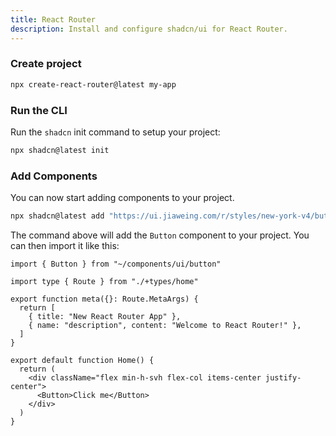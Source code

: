 ```yaml
---
title: React Router
description: Install and configure shadcn/ui for React Router.
---
```


<Steps>

### Create project

```bash
npx create-react-router@latest my-app
```

### Run the CLI

Run the `shadcn` init command to setup your project:

```bash
npx shadcn@latest init
```

### Add Components

You can now start adding components to your project.

```bash
npx shadcn@latest add "https://ui.jiaweing.com/r/styles/new-york-v4/button.json"
```

The command above will add the `Button` component to your project. You can then import it like this:

```tsx showLineNumbers title="app/routes/home.tsx"
import { Button } from "~/components/ui/button"

import type { Route } from "./+types/home"

export function meta({}: Route.MetaArgs) {
  return [
    { title: "New React Router App" },
    { name: "description", content: "Welcome to React Router!" },
  ]
}

export default function Home() {
  return (
    <div className="flex min-h-svh flex-col items-center justify-center">
      <Button>Click me</Button>
    </div>
  )
}
```

</Steps>
